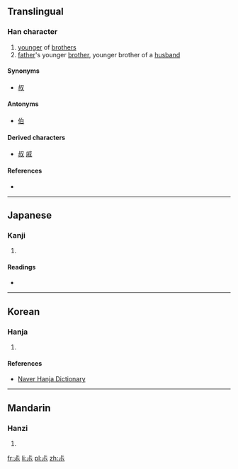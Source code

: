 ==Translingual==

===Han character===
{{Han char|rn=42|rad=小|as=03|sn=6|four=|canj=X卜一火 (XYMF), 卜一火 (YMF)|ids=⿱[[上]][[小]]}}

# [[younger]] of [[brother]]s
# [[father]]'s younger [[brother]], younger brother of a [[husband]]

====Synonyms====
* [[叔]]

====Antonyms====
* [[伯]]

====Derived characters====
* [[叔]] [[戚]]

====References====
* {{Han ref|kx=0297.050|dkj=07483|dj=0591.070|hdz=10562.100|uh=5C17|ud=23575}}

----

==Japanese==

===Kanji===
{{ja-kanji|grade=|rs=小03}}

# {{defn|lang=ja|sort=小03}}

====Readings====
* {{ja-readings|on=[[しゅく]] (shuku)|kun=[[まめ]] (mame)}}

----

==Korean==

===Hanja===
{{ko-hanja|hangeul=숙|rv=suk|mr=suk|y=swuk}}

# {{defn|lang=ko|sort=小03}}

====References====
*[http://hanja.naver.com/hanja?q=%E5%B0%97 Naver Hanja Dictionary]

----

==Mandarin==

===Hanzi===
{{cmn-hanzi|pin=[[shú]] ([[shu2]])|wg=shu<sup>2</sup>}}

# {{defn|lang=cmn|sort=小03}}

[[fr:尗]]
[[li:尗]]
[[pl:尗]]
[[zh:尗]]
